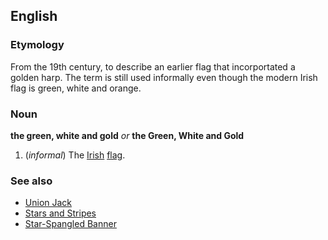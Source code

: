 ==English==
===Etymology===
From the 19th century, to describe an earlier flag that incorportated a golden harp.  The term is still used informally even though the modern Irish flag is green, white and orange.

===Noun===
'''the green, white and gold''' ''or'' '''the Green, White and Gold'''

#(''informal'') The [[Irish]] [[flag]].

===See also===
*[[Union Jack]]<!--"Union Jack" is informal; "Union Flag" is the correct name-->
*[[Stars and Stripes]]
*[[Star-Spangled Banner]]